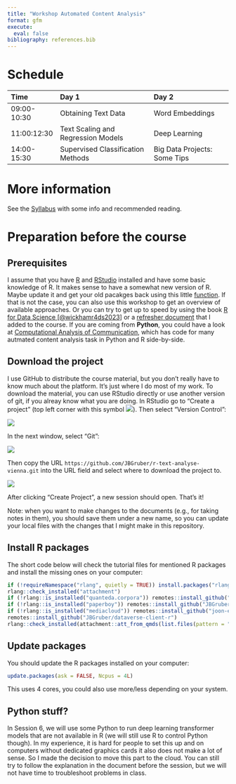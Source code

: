 ```yaml
---
title: "Workshop Automated Content Analysis"
format: gfm
execute: 
  eval: false
bibliography: references.bib
---
```


# Schedule

|Time        |Day 1                              |Day 2                        |
|:-----------|:----------------------------------|:----------------------------|
|09:00-10:30 |Obtaining Text Data                |Word Embeddings              |
|11:00:12:30 |Text Scaling and Regression Models |Deep Learning                |
|14:00-15:30 |Supervised Classification Methods  |Big Data Projects: Some Tips |

# More information

See the [Syllabus](0_Syllabus.pdf) with some info and recommended reading.

# Preparation before the course
## Prerequisites

I assume that you have [R](https://cran.rstudio.com/) and [RStudio](https://posit.co/download/rstudio-desktop/) installed and have some basic knowledge of R.
It makes sense to have a somewhat new version of R. Maybe update it and get your old pacakges back using this little [function](https://gist.github.com/JBGruber/28c79af6d5f9015370feef31da2cb1da).
If that is not the case, you can also use this workshop to get an overview of available approaches.
Or you can try to get up to speed by using the book [R for Data Science [@wickhamr4ds2023]](https://r4ds.had.co.nz/) or a [refresher document](https://github.com/JBGruber/r-text-analyse-vienna/blob/main/1_Obtaining_Text_Data.qmd) that I added to the course.
If you are coming from **Python**, you could have a look at [Computational Analysis of Communication](https://cssbook.net/), which has code for many autmated content analysis task in Python and R side-by-side.

## Download the project

I use GitHub to distribute the course material, but you don't really have to know much about the platform.
It's just where I do most of my work.
To download the material, you can use RStudio directly or use another version of git, if you alreay know what you are doing.
In RStudio go to "Create a project" (top left corner with this symbol ![](media/new_project.png)).
Then select "Version Control":

![](media/wizard.png)

In the next window, select "Git":

![](media/wizard-2.png)

Then copy the URL `https://github.com/JBGruber/r-text-analyse-vienna.git` into the URL field and select where to download the project to.

![](media/wizard-3.png)

After clicking "Create Project", a new session should open.
That's it!

Note: when you want to make changes to the documents (e.g., for taking notes in them), you should save them under a new name, so you can update your local files with the changes that I might make in this repository.

## Install R packages

The short code below will check the tutorial files for mentioned R packages and install the missing ones on your computer:

```r
if (!requireNamespace("rlang", quietly = TRUE)) install.packages("rlang", dependencies = TRUE)
rlang::check_installed("attachment")
if (!rlang::is_installed("quanteda.corpora")) remotes::install_github("quanteda/quanteda.corpora")
if (!rlang::is_installed("paperboy")) remotes::install_github("JBGruber/paperboy")
if (!rlang::is_installed("mediacloud")) remotes::install_github("joon-e/mediacloud")
remotes::install_github("JBGruber/dataverse-client-r")
rlang::check_installed(attachment::att_from_qmds(list.files(pattern = ".qmd")))
```

## Update packages

You should update the R packages installed on your computer:

```r
update.packages(ask = FALSE, Ncpus = 4L)
```

This uses 4 cores, you could also use more/less depending on your system.

## Python stuff?

In Session 6, we will use some Python to run deep learning transformer models that are not available in R (we will still use R to control Python though).
In my experience, it is hard for people to set this up and on computers without dedicated graphics cards it also does not make a lot of sense.
So I made the decision to move this part to the cloud.
You can still try to follow the explanation in the document before the session, but we will not have time to troubleshoot problems in class.

